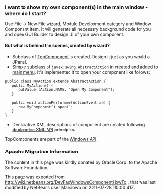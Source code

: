<!--

    Licensed to the Apache Software Foundation (ASF) under one
    or more contributor license agreements.  See the NOTICE file
    distributed with this work for additional information
    regarding copyright ownership.  The ASF licenses this file
    to you under the Apache License, Version 2.0 (the
    "License"); you may not use this file except in compliance
    with the License.  You may obtain a copy of the License at

      http://www.apache.org/licenses/LICENSE-2.0

    Unless required by applicable law or agreed to in writing,
    software distributed under the License is distributed on an
    "AS IS" BASIS, WITHOUT WARRANTIES OR CONDITIONS OF ANY
    KIND, either express or implied.  See the License for the
    specific language governing permissions and limitations
    under the License.

-->

===I want to show my own component(s) in the main window - where do I start?===

Use File -> New File wizard, Module Development category and Window Component item. It will generate all necessary background code for you and open GUI Builder to design UI of your own component.

====But what is behind the scenes, created by wizard?====

* Subclass of [[DevFaqWindowsTopComponent| TopComponent]] is created. Design it just as you would a JPanel.
* Simple subclass of <tt>javax.swing.AbstractAction</tt> in created and [[DevFaqActionAddMenuBar| added to main menu]]. It's implemented it to open your component like follows:
<pre>
public class MyAction extends AbstractAction {
   public MyAction() {
      putValue (Action.NAME, "Open My Component");
   }

   public void actionPerformed(ActionEvent ae) {
      new MyComponent().open();
   }
}
</pre>

* Declarative XML descriptions of component are created following [[DevFaqWindowsWstcrefAndFriends| declarative XML API]] principles.

TopComponents are part of the [http://bits.netbeans.org/dev/javadoc/org-openide-windows/org/openide/windows/doc-files/api.html Windows API].

===Apache Migration Information===

The content in this page was kindly donated by Oracle Corp. to the
Apache Software Foundation.

This page was exported from http://wiki.netbeans.org/DevFaqWindowsComponentHowTo , 
that was last modified by NetBeans user Marciowb 
on 2011-07-28T10:00:41Z.

